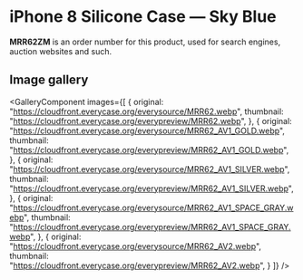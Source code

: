 
# iPhone 8 Silicone Case — Sky Blue

<Callout type='info' emoji='👉🏻'>**MRR62ZM** is an order number for this product, used for search engines, auction websites and such.</Callout>

## Image gallery

<GalleryComponent
    images={[
      {
        original: "https://cloudfront.everycase.org/everysource/MRR62.webp",
        thumbnail: "https://cloudfront.everycase.org/everypreview/MRR62.webp",
      },
      {
        original: "https://cloudfront.everycase.org/everysource/MRR62_AV1_GOLD.webp",
        thumbnail: "https://cloudfront.everycase.org/everypreview/MRR62_AV1_GOLD.webp",
      },
      {
        original: "https://cloudfront.everycase.org/everysource/MRR62_AV1_SILVER.webp",
        thumbnail: "https://cloudfront.everycase.org/everypreview/MRR62_AV1_SILVER.webp",
      },
      {
        original: "https://cloudfront.everycase.org/everysource/MRR62_AV1_SPACE_GRAY.webp",
        thumbnail: "https://cloudfront.everycase.org/everypreview/MRR62_AV1_SPACE_GRAY.webp",
      },
      {
        original: "https://cloudfront.everycase.org/everysource/MRR62_AV2.webp",
        thumbnail: "https://cloudfront.everycase.org/everypreview/MRR62_AV2.webp",
      }
    ]}
  />
